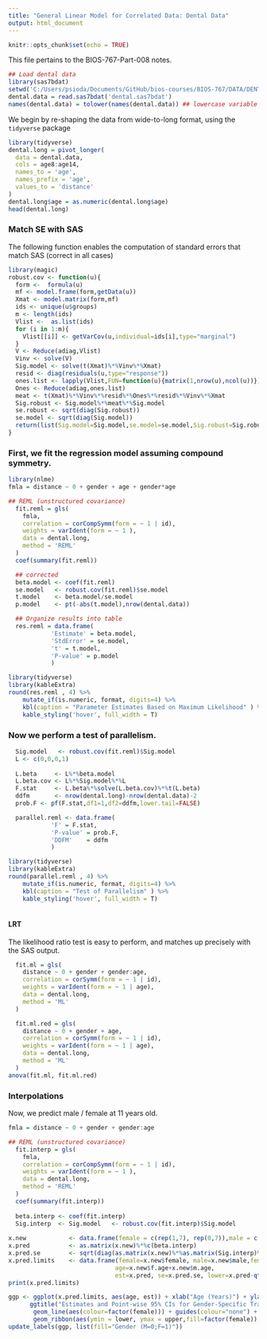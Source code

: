```yaml
---
title: "General Linear Model for Correlated Data: Dental Data"
output: html_document
---
```


```r
knitr::opts_chunk$set(echo = TRUE)
```



This file pertains to the BIOS-767-Part-008 notes. 
```r
## Load dental data
library(sas7bdat)
setwd('C:/Users/psioda/Documents/GitHub/bios-courses/BIOS-767/DATA/DENTAL')
dental.data = read.sas7bdat('dental.sas7bdat')
names(dental.data) = tolower(names(dental.data)) ## lowercase variable names
```


We begin by re-shaping the data from wide-to-long format, using the `tidyverse` package
```r
library(tidyverse)
dental.long = pivot_longer(
  data = dental.data,
  cols = age8:age14,
  names_to = 'age',
  names_prefix = 'age',
  values_to = 'distance'
)
dental.long$age = as.numeric(dental.long$age)
head(dental.long)
```

### Match SE with SAS
The following function enables the computation of standard errors that match SAS (correct in all cases)
```r
library(magic)
robust.cov <- function(u){
  form <-  formula(u)
  mf <- model.frame(form,getData(u))
  Xmat <- model.matrix(form,mf)
  ids <- unique(u$groups)
  m <- length(ids)
  Vlist <-  as.list(ids)
  for (i in 1:m){
    Vlist[[i]] <- getVarCov(u,individual=ids[i],type="marginal")
  }
  V <- Reduce(adiag,Vlist)
  Vinv <- solve(V)
  Sig.model <- solve(t(Xmat)%*%Vinv%*%Xmat)
  resid <- diag(residuals(u,type="response"))
  ones.list <- lapply(Vlist,FUN=function(u){matrix(1,nrow(u),ncol(u))})
  Ones <- Reduce(adiag,ones.list)
  meat <- t(Xmat)%*%Vinv%*%resid%*%Ones%*%resid%*%Vinv%*%Xmat
  Sig.robust <- Sig.model%*%meat%*%Sig.model
  se.robust <- sqrt(diag(Sig.robust))
  se.model <- sqrt(diag(Sig.model))
  return(list(Sig.model=Sig.model,se.model=se.model,Sig.robust=Sig.robust,se.robust=se.robust))
}
```



### First, we fit the regression model assuming compound symmetry.
```r
library(nlme)
fmla = distance ~ 0 + gender + age + gender*age

## REML (unstructured covariance)
  fit.reml = gls( 
    fmla, 
    correlation = corCompSymm(form = ~ 1 | id), 
    weights = varIdent(form = ~ 1 ),
    data = dental.long, 
    method = 'REML'
  )
  coef(summary(fit.reml))

  ## corrected
  beta.model <- coef(fit.reml)
  se.model   <- robust.cov(fit.reml)$se.model
  t.model    <- beta.model/se.model
  p.model    <- pt(-abs(t.model),nrow(dental.data))

  ## Organize results into table
  res.reml = data.frame(
            'Estimate' = beta.model, 
            'StdError' = se.model, 
            't' = t.model, 
            'P-value' = p.model
            )

library(tidyverse)
library(kableExtra)
round(res.reml , 4) %>% 
    mutate_if(is.numeric, format, digits=4) %>% 
    kbl(caption = "Parameter Estimates Based on Maximum Likelihood" ) %>% 
    kable_styling('hover', full_width = T)
```

### Now we perform a test of parallelism.
```r
  Sig.model   <- robust.cov(fit.reml)$Sig.model
  L <- c(0,0,0,1)
  
  L.beta     <- L%*%beta.model
  L.beta.cov <- L%*%Sig.model%*%L
  F.stat     <- L.beta%*%solve(L.beta.cov)%*%t(L.beta)
  ddfm       <- nrow(dental.long)-nrow(dental.data)-2
  prob.F <- pf(F.stat,df1=1,df2=ddfm,lower.tail=FALSE)

  parallel.reml <- data.frame(
            'F' = F.stat, 
            'P-value' = prob.F,
            'DDFM'    = ddfm
            )

library(tidyverse)
library(kableExtra)
round(parallel.reml , 4) %>% 
    mutate_if(is.numeric, format, digits=4) %>% 
    kbl(caption = "Test of Parallelism" ) %>% 
    kable_styling('hover', full_width = T)  
  
```


#### LRT

The likelihood ratio test is easy to perform, and matches up precisely
with the SAS output.

```r

  fit.ml = gls( 
    distance ~ 0 + gender + gender:age, 
    correlation = corSymm(form = ~ 1 | id), 
    weights = varIdent(form = ~ 1 | age),
    data = dental.long, 
    method = 'ML'
  )

  fit.ml.red = gls( 
    distance ~ 0 + gender + age, 
    correlation = corSymm(form = ~ 1 | id), 
    weights = varIdent(form = ~ 1 | age),
    data = dental.long, 
    method = 'ML'
  )
anova(fit.ml, fit.ml.red)
```

### Interpolations
Now, we predict male / female at 11 years old.
```r

fmla = distance ~ 0 + gender + gender:age

## REML (unstructured covariance)
  fit.interp = gls( 
    fmla, 
    correlation = corCompSymm(form = ~ 1 | id), 
    weights = varIdent(form = ~ 1 ),
    data = dental.long, 
    method = 'REML'
  )
  coef(summary(fit.interp))
  
  beta.interp <- coef(fit.interp)
  Sig.interp  <- Sig.model   <- robust.cov(fit.interp)$Sig.model
  
x.new            <- data.frame(female = c(rep(1,7), rep(0,7)),male = c(rep(0,7),rep(1,7)), f.age = c(8:14,rep(0,7)),m.age = c(rep(0,7),8:14))
x.pred           <- as.matrix(x.new)%*%c(beta.interp)
x.pred.se        <- sqrt(diag(as.matrix(x.new)%*%as.matrix(Sig.interp)%*%t(as.matrix(x.new))))
x.pred.limits    <- data.frame(female=x.new$female, male=x.new$male,female.slope=x.new$f.age,male.slope=x.new$m.age,
                              age=x.new$f.age+x.new$m.age,
                              est=x.pred, se=x.pred.se, lower=x.pred-qt(0.975,ddfm)*x.pred.se,upper=x.pred+qt(0.975,ddfm)*x.pred.se)
print(x.pred.limits)

ggp <- ggplot(x.pred.limits, aes(age, est)) + xlab("Age (Years)") + ylab("Distance") +
      ggtitle("Estimates and Point-wise 95% CIs for Gender-Specific Trajectories") + 
       geom_line(aes(colour=factor(female))) + guides(colour="none") +
       geom_ribbon(aes(ymin = lower, ymax = upper,fill=factor(female)),alpha=0.1) 
update_labels(ggp, list(fill="Gender (M=0;F=1)"))      
```



